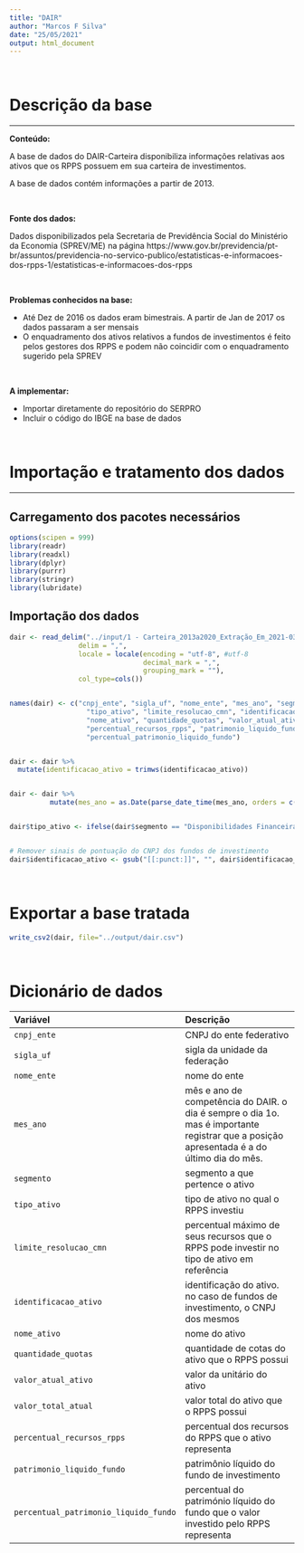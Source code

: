 ```yaml
---
title: "DAIR"
author: "Marcos F Silva"
date: "25/05/2021"
output: html_document
---
```


</br>

# Descrição da base

----


**Conteúdo:** 

A base de dados do DAIR-Carteira disponibiliza informações relativas aos ativos que os RPPS possuem em sua carteira de investimentos.

A base de dados contém informações a partir de 2013.

</br>

**Fonte dos dados:** 

Dados disponibilizados pela Secretaria de Previdência Social do Ministério  da Economia (SPREV/ME) na página https://www.gov.br/previdencia/pt-br/assuntos/previdencia-no-servico-publico/estatisticas-e-informacoes-dos-rpps-1/estatisticas-e-informacoes-dos-rpps

</br>

**Problemas conhecidos na base:** 

* Até Dez de 2016 os dados eram bimestrais. A partir de Jan de 2017 os dados passaram a ser mensais       
* O enquadramento dos ativos relativos a fundos de investimentos é feito pelos gestores dos RPPS e podem não coincidir com o enquadramento sugerido pela SPREV           

</br>

**A implementar:**

* Importar diretamente do repositório do SERPRO    
* Incluir o código do IBGE na base de dados   

</br>


# Importação e tratamento dos dados

----

## Carregamento dos pacotes necessários

```r
options(scipen = 999)
library(readr)
library(readxl)
library(dplyr)
library(purrr)
library(stringr)
library(lubridate)

```


## Importação dos dados

```r
dair <- read_delim("../input/1 - Carteira_2013a2020_Extração_Em_2021-03-03T10_14_57.csv",
                 delim = ",",
                 locale = locale(encoding = "utf-8", #utf-8
                                 decimal_mark = ",",
                                 grouping_mark = ""),
                 col_type=cols()) 


names(dair) <- c("cnpj_ente", "sigla_uf", "nome_ente", "mes_ano", "segmento",
                   "tipo_ativo", "limite_resolucao_cmn", "identificacao_ativo",
                   "nome_ativo", "quantidade_quotas", "valor_atual_ativo", "valor_total_atual",
                   "percentual_recursos_rpps", "patrimonio_liquido_fundo",
                   "percentual_patrimonio_liquido_fundo")


dair <- dair %>% 
  mutate(identificacao_ativo = trimws(identificacao_ativo))


dair <- dair %>% 
          mutate(mes_ano = as.Date(parse_date_time(mes_ano, orders = c("%m%Y", "%m/%Y")))) 


dair$tipo_ativo <- ifelse(dair$segmento == "Disponibilidades Financeiras", "Disp", dair$tipo_ativo)


# Remover sinais de pontuação do CNPJ dos fundos de investimento 
dair$identificacao_ativo <- gsub("[[:punct:]]", "", dair$identificacao_ativo)


```


</br>

# Exportar a base tratada

```r
write_csv2(dair, file="../output/dair.csv")
```


</br>

# Dicionário de dados

Variável    |  Descrição
:-----------|:-------------------------------------------
`cnpj_ente` | CNPJ do ente federativo
`sigla_uf` | sigla da unidade da federação
`nome_ente` | nome do ente
`mes_ano`| mês e ano de competência do DAIR. o dia é sempre o dia 1o. mas é importante registrar que a posição apresentada é a do último dia do mês.
`segmento` | segmento a que pertence o ativo
`tipo_ativo`| tipo de ativo no qual o RPPS investiu
`limite_resolucao_cmn` | percentual máximo de seus recursos que o RPPS pode investir no tipo de ativo em referência
`identificacao_ativo` | identificação do ativo. no caso de fundos de investimento, o CNPJ dos mesmos
`nome_ativo` | nome do ativo
`quantidade_quotas` | quantidade de cotas do ativo que o RPPS possui
`valor_atual_ativo` |valor da unitário do ativo
`valor_total_atual` |valor total do ativo que o RPPS possui
`percentual_recursos_rpps` |percentual dos recursos do RPPS que o ativo representa
`patrimonio_liquido_fundo` |patrimônio líquido do fundo de investimento
`percentual_patrimonio_liquido_fundo` | percentual do património líquido do fundo que o valor investido pelo RPPS representa


